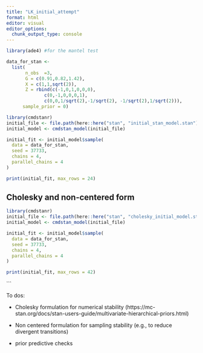 ```yaml
---
title: "LK_initial_attempt"
format: html
editor: visual
editor_options: 
  chunk_output_type: console
---
```


```r
library(ade4) #for the mantel test
```

```r
data_for_stan <- 
  list(
       n_obs  =3, 
       G = c(0.91,0.82,1.42),
       X = c(1,1,sqrt(2)),
       Z = rbind(c(-1,0,1,0,0,0),
              c(0,-1,0,0,0,1),
              c(0,0,1/sqrt(2),-1/sqrt(2), -1/sqrt(2),1/sqrt(2))),
      sample_prior = 0)
```

```r
library(cmdstanr)
initial_file <- file.path(here::here("stan", "initial_stan_model.stan"))
initial_model <- cmdstan_model(initial_file)

initial_fit <- initial_model$sample(
  data = data_for_stan,
  seed = 37733,
  chains = 4,
  parallel_chains = 4
)

print(initial_fit, max_rows = 24)
```

## Cholesky and non-centered form

```r
library(cmdstanr)
initial_file <- file.path(here::here("stan", "cholesky_initial_model.stan"))
initial_model <- cmdstan_model(initial_file)

initial_fit <- initial_model$sample(
  data = data_for_stan,
  seed = 37733,
  chains = 4,
  parallel_chains = 4
)

print(initial_fit, max_rows = 42)
```
```

To dos:

-   Cholesky formulation for numerical stability (https://mc-stan.org/docs/stan-users-guide/multivariate-hierarchical-priors.html)

-   Non centered formulation for sampling stability (e.g., to reduce divergent transitions)

-   prior predictive checks
